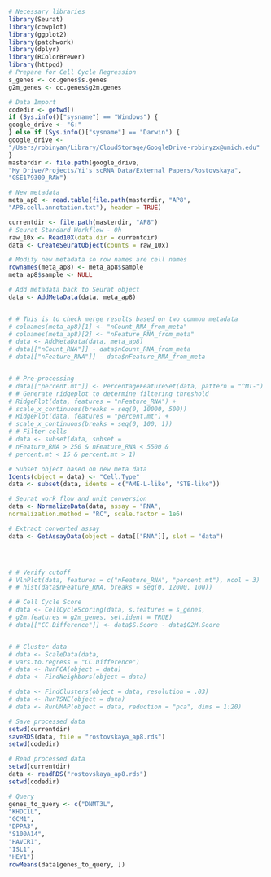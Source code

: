 ```{r}
# Necessary libraries
library(Seurat)
library(cowplot)
library(ggplot2)
library(patchwork)
library(dplyr)
library(RColorBrewer)
library(httpgd)
# Prepare for Cell Cycle Regression
s_genes <- cc.genes$s.genes
g2m_genes <- cc.genes$g2m.genes
```

```{r}
# Data Import
codedir <- getwd()
if (Sys.info()["sysname"] == "Windows") {
google_drive <- "G:"
} else if (Sys.info()["sysname"] == "Darwin") {
google_drive <-
"/Users/robinyan/Library/CloudStorage/GoogleDrive-robinyzx@umich.edu"
}
masterdir <- file.path(google_drive,
"My Drive/Projects/Yi's scRNA Data/External Papers/Rostovskaya",
"GSE179309_RAW")

# New metadata
meta_ap8 <- read.table(file.path(masterdir, "AP8",
"AP8.cell.annotation.txt"), header = TRUE)
```

```{r}
currentdir <- file.path(masterdir, "AP8")
# Seurat Standard Workflow - 0h
raw_10x <- Read10X(data.dir = currentdir)
data <- CreateSeuratObject(counts = raw_10x)

# Modify new metadata so row names are cell names
rownames(meta_ap8) <- meta_ap8$sample
meta_ap8$sample <- NULL

# Add metadata back to Seurat object
data <- AddMetaData(data, meta_ap8)


# # This is to check merge results based on two common metadata
# colnames(meta_ap8)[1] <- "nCount_RNA_from_meta"
# colnames(meta_ap8)[2] <- "nFeature_RNA_from_meta"
# data <- AddMetaData(data, meta_ap8)
# data[["nCount_RNA"]] - data$nCount_RNA_from_meta
# data[["nFeature_RNA"]] - data$nFeature_RNA_from_meta


# # Pre-processing
# data[["percent.mt"]] <- PercentageFeatureSet(data, pattern = "^MT-")
# # Generate ridgeplot to determine filtering threshold
# RidgePlot(data, features = "nFeature_RNA") +
# scale_x_continuous(breaks = seq(0, 10000, 500))
# RidgePlot(data, features = "percent.mt") +
# scale_x_continuous(breaks = seq(0, 100, 1))
# # Filter cells
# data <- subset(data, subset =
# nFeature_RNA > 250 & nFeature_RNA < 5500 &
# percent.mt < 15 & percent.mt > 1)

# Subset object based on new meta data
Idents(object = data) <- "Cell.Type"
data <- subset(data, idents = c("AME-L-like", "STB-like"))

# Seurat work flow and unit conversion
data <- NormalizeData(data, assay = "RNA",
normalization.method = "RC", scale.factor = 1e6)

# Extract converted assay
data <- GetAssayData(object = data[["RNA"]], slot = "data")




# # Verify cutoff
# VlnPlot(data, features = c("nFeature_RNA", "percent.mt"), ncol = 3)
# # hist(data$nFeature_RNA, breaks = seq(0, 12000, 100))

# # Cell Cycle Score
# data <- CellCycleScoring(data, s.features = s_genes,
# g2m.features = g2m_genes, set.ident = TRUE)
# data[["CC.Difference"]] <- data$S.Score - data$G2M.Score


# # Cluster data
# data <- ScaleData(data,
# vars.to.regress = "CC.Difference")
# data <- RunPCA(object = data)
# data <- FindNeighbors(object = data)

# data <- FindClusters(object = data, resolution = .03)
# data <- RunTSNE(object = data)
# data <- RunUMAP(object = data, reduction = "pca", dims = 1:20)
```

```{r}
# Save processed data
setwd(currentdir)
saveRDS(data, file = "rostovskaya_ap8.rds")
setwd(codedir)
```





```{r}
# Read processed data
setwd(currentdir)
data <- readRDS("rostovskaya_ap8.rds")
setwd(codedir)
```

```{r}
# Query
genes_to_query <- c("DNMT3L",
"KHDC1L",
"GCM1",
"DPPA3",
"S100A14",
"HAVCR1",
"ISL1",
"HEY1")
rowMeans(data[genes_to_query, ])
```

